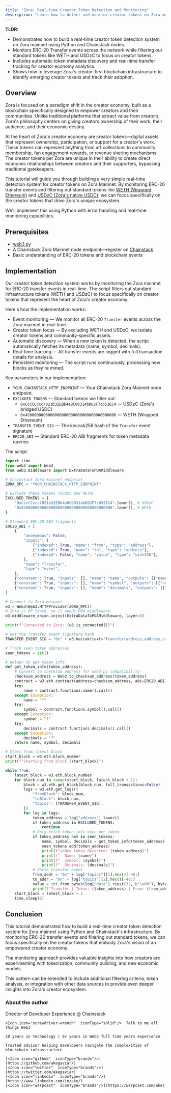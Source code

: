 ```yaml
---
title: "Zora: Real-time Creator Token Detection and Monitoring"
description: "Learn how to detect and monitor creator tokens on Zora mainnet in real-time using Python and Chainstack nodes."
---
```


**TLDR:**
* Demonstrates how to build a real-time creator token detection system on Zora mainnet using Python and Chainstack nodes.
* Monitors ERC-20 Transfer events across the network while filtering out standard tokens like WETH and USDzC to focus on creator tokens.
* Includes automatic token metadata discovery and real-time transfer tracking for creator economy analytics.
* Shows how to leverage Zora's creator-first blockchain infrastructure to identify emerging creator tokens and track their adoption.

## Overview

Zora is focused on a paradigm shift in the creator economy, built as a blockchain specifically designed to empower creators and their communities. Unlike traditional platforms that extract value from creators, Zora's philosophy centers on giving creators ownership of their work, their audience, and their economic destiny.

At the heart of Zora's creator economy are creator tokens—digital assets that represent ownership, participation, or support for a creator's work. These tokens can represent anything from art collections to community membership, fan engagement rewards, or revenue sharing mechanisms. The creator tokens per Zora are unique in their ability to create direct economic relationships between creators and their supporters, bypassing traditional gatekeepers.

This tutorial will guide you through building a very simple real-time detection system for creator tokens on Zora Mainnet. By monitoring ERC-20 transfer events and filtering out standard tokens like [WETH (Wrapped Ethereum)](https://explorer.zora.energy/token/0x4200000000000000000000000000000000000006) and [USDzC (Zora's native USDC)](https://explorer.zora.energy/token/0xCccCCccc7021b32EBb4e8C08314bD62F7c653EC4), we can focus specifically on the creator tokens that drive Zora's unique ecosystem.

We'll implement this using Python with error handling and real-time monitoring capabilities.

## Prerequisites

- [web3.py](https://web3py.readthedocs.io/)
- A Chainstack Zora Mainnet node endpoint—register on [Chainstack](https://console.chainstack.com/)
- Basic understanding of ERC-20 tokens and blockchain events

## Implementation

Our creator token detection system works by monitoring the Zora mainnet for ERC-20 transfer events in real-time. The script filters out standard infrastructure tokens (WETH and USDzC) to focus specifically on creator tokens that represent the heart of Zora's creator economy.

Here's how the implementation works:

- Event monitoring — We monitor all ERC-20 `Transfer` events across the Zora mainnet in real-time.
- Creator token focus — By excluding WETH and USDzC, we isolate creator tokens and community-specific assets.
- Automatic discovery — When a new token is detected, the script automatically fetches its metadata (name, symbol, decimals).
- Real-time tracking — All transfer events are logged with full transaction details for analysis.
- Persistent monitoring — The script runs continuously, processing new blocks as they're mined.

Key parameters in our implementation:

- `YOUR_CHAINSTACK_HTTP_ENDPOINT` — Your Chainstack Zora Mainnet node endpoint.
- `EXCLUDED_TOKENS` — Standard tokens we filter out:
  - `0xCccCCccc7021b32EBb4e8C08314bD62F7c653EC4` — USDzC (Zora's bridged USDC)
  - `0x4200000000000000000000000000000000000006` — WETH (Wrapped Ethereum)
- `TRANSFER_EVENT_SIG` — The keccak256 hash of the `Transfer` event signature
- `ERC20_ABI` — Standard ERC-20 ABI fragments for token metadata queries

The script:

```python
import time
from web3 import Web3
from web3.middleware import ExtraDataToPOAMiddleware

# Chainstack Zora mainnet endpoint
ZORA_RPC = "YOUR_CHAINSTACK_HTTP_ENDPOINT"

# Exclude these tokens (USDzC and WETH)
EXCLUDED_TOKENS = {
    "0xCccCCccc7021b32EBb4e8C08314bD62F7c653EC4".lower(), # USDzC
    "0x4200000000000000000000000000000000000006".lower(), # WETH
}

# Standard ERC-20 ABI fragments
ERC20_ABI = [
    {
        "anonymous": False,
        "inputs": [
            {"indexed": True, "name": "from", "type": "address"},
            {"indexed": True, "name": "to", "type": "address"},
            {"indexed": False, "name": "value", "type": "uint256"},
        ],
        "name": "Transfer",
        "type": "event",
    },
    {"constant": True, "inputs": [], "name": "name", "outputs": [{"name": "", "type": "string"}], "type": "function"},
    {"constant": True, "inputs": [], "name": "symbol", "outputs": [{"name": "", "type": "string"}], "type": "function"},
    {"constant": True, "inputs": [], "name": "decimals", "outputs": [{"name": "", "type": "uint8"}], "type": "function"},
]

# Connect to Zora mainnet
w3 = Web3(Web3.HTTPProvider(ZORA_RPC))
# Zora is OP Stack, so it needs POA middleware
w3.middleware_onion.inject(ExtraDataToPOAMiddleware, layer=0)

print(f"Connected to Zora: {w3.is_connected()}")

# Get the Transfer event signature hash
TRANSFER_EVENT_SIG = "0x" + w3.keccak(text="Transfer(address,address,uint256)").hex()

# Track seen token addresses
seen_tokens = set()

# Helper to get token info
def get_token_info(token_address):
    # Convert to checksum address for web3.py compatibility
    checksum_address = Web3.to_checksum_address(token_address)
    contract = w3.eth.contract(address=checksum_address, abi=ERC20_ABI)
    try:
        name = contract.functions.name().call()
    except Exception:
        name = "?"
    try:
        symbol = contract.functions.symbol().call()
    except Exception:
        symbol = "?"
    try:
        decimals = contract.functions.decimals().call()
    except Exception:
        decimals = "?"
    return name, symbol, decimals

# Start from latest block
start_block = w3.eth.block_number
print(f"Starting from block {start_block}")

while True:
    latest_block = w3.eth.block_number
    for block_num in range(start_block, latest_block + 1):
        block = w3.eth.get_block(block_num, full_transactions=False)
        logs = w3.eth.get_logs({
            "fromBlock": block_num,
            "toBlock": block_num,
            "topics": [TRANSFER_EVENT_SIG],
        })
        for log in logs:
            token_address = log["address"].lower()
            if token_address in EXCLUDED_TOKENS:
                continue
            # Only fetch token info once per token
            if token_address not in seen_tokens:
                name, symbol, decimals = get_token_info(token_address)
                seen_tokens.add(token_address)
                print(f"\nNew token detected: {token_address}")
                print(f"  Name: {name}")
                print(f"  Symbol: {symbol}")
                print(f"  Decimals: {decimals}")
            # Parse transfer event
            from_addr = "0x" + log["topics"][1].hex()[-40:]
            to_addr = "0x" + log["topics"][2].hex()[-40:]
            value = int.from_bytes(log["data"].rjust(32, b"\x00"), byteorder="big")
            print(f"Transfer | Token: {token_address} | From: {from_addr} | To: {to_addr} | Value: {value}")
    start_block = latest_block + 1
    time.sleep(2) 
```

## Conclusion

This tutorial demonstrated how to build a real-time creator token detection system for Zora mainnet using Python and Chainstack's infrastructure. By monitoring ERC-20 transfer events and filtering out standard tokens, we can focus specifically on the creator tokens that embody Zora's vision of an empowered creator economy.

The monitoring approach provides valuable insights into how creators are experimenting with tokenization, community building, and new economic models. 

This pattern can be extended to include additional filtering criteria, token analysis, or integration with other data sources to provide even deeper insights into Zora's creator ecosystem.

### About the author
<CardGroup>
  <Card title="Ake" img="/images/docs/profile_images/1719912994363326464/8_Bi4fdM_400x400.jpg">
    <Icon icon="code"  iconType="solid"/>Director of Developer Experience @ Chainstack

    <Icon icon="screwdriver-wrench"  iconType="solid"/>  Talk to me all things Web3

    20 years in technology | 8+ years in Web3 full time years experience

    Trusted advisor helping developers navigate the complexities of blockchain infrastructure

    [<Icon icon="github"  iconType="brands"/>](https://github.com/akegaviar/)
    [<Icon icon="twitter"  iconType="brands"/>](https://twitter.com/akegaviar)
    [<Icon icon="linkedin"  iconType="brands"/>](https://www.linkedin.com/in/ake/)
    [<Icon icon="warpcast"  iconType="brands"/>](https://warpcast.com/ake)
  </Card>
</CardGroup> 
